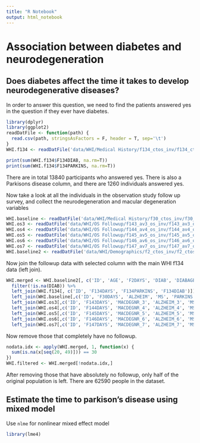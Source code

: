 ```yaml
---
title: "R Notebook"
output: html_notebook
---
```


# Association between diabetes and neurodegeneration

## Does diabetes affect the time it takes to develop neurodegenerative diseases?

In order to answer this question, we need to find the patients answered yes in the question if they ever have diabetes. 

```r
library(dplyr)
library(ggplot2)
readDatFile <- function(path) {
  read.csv(path, stringsAsFactors = F, header = T, sep='\t')
}
WHI.f134 <- readDatFile('data/WHI/Medical History/f134_ctos_inv/f134_ctos_inv.dat')
```
```r
print(sum(WHI.f134$F134DIAB, na.rm=T))
print(sum(WHI.f134$F134PARKINS, na.rm=T))
```

There are in total 13840 participants who answered yes. There is also a Parkisons disease column, and there are 1260 individuals answered yes.

Now take a look at all the individuals in the observation study follow up survey, and collect the neurodegeneration and macular degeneration variables

```r
WHI.baseline <- readDatFile('data/WHI/Medical History/f30_ctos_inv/f30_ctos_inv.dat')
WHI.os3 <- readDatFile('data/WHI/OS Followup/f143_av3_os_inv/f143_av3_os_inv.dat')
WHI.os4 <- readDatFile('data/WHI/OS Followup/f144_av4_os_inv/f144_av4_os_inv.dat')
WHI.os5 <- readDatFile('data/WHI/OS Followup/f145_av5_os_inv/f145_av5_os_inv.dat')
WHI.os6 <- readDatFile('data/WHI/OS Followup/f146_av6_os_inv/f146_av6_os_inv.dat')
WHI.os7 <- readDatFile('data/WHI/OS Followup/f147_av7_os_inv/f147_av7_os_inv.dat')
WHI.baseline2 <- readDatFile('data/WHI/Demographics/f2_ctos_inv/f2_ctos_inv.dat')
```


Now join the followup data with selected column with the main WHI f134 data (left join).

```r
WHI.merged <- WHI.baseline2[, c('ID', 'AGE', 'F2DAYS', 'DIAB', 'DIABAGE', 'DIABCOMA', 'DBDIETF2', 'INSULIN', 'INSULINW', 'DIABPILL', 'DIABNW')] %>%
  filter(!is.na(DIAB)) %>%
  left_join(WHI.f134[, c('ID', 'F134DAYS', 'F134PARKINS', 'F134DIAB')]) %>%
  left_join(WHI.baseline[,c('ID', 'F30DAYS', 'ALZHEIM', 'MS', 'PARKINS', 'ALS', 'GLAUCOMA')]) %>%
  left_join(WHI.os3[,c('ID', 'F143DAYS', 'MACDEGNR_3', 'ALZHEIM_3', 'MS_3', 'PARKINS_3', 'ALS_3')]) %>%
  left_join(WHI.os4[,c('ID', 'F144DAYS', 'MACDEGNR_4', 'ALZHEIM_4', 'MS_4', 'PARKINS_4', 'ALS_4')]) %>%
  left_join(WHI.os5[,c('ID', 'F145DAYS', 'MACDEGNR_5', 'ALZHEIM_5', 'MS_5', 'PARKINS_5', 'ALS_5')]) %>%
  left_join(WHI.os6[,c('ID', 'F146DAYS', 'MACDEGNR_6', 'ALZHEIM_6', 'MS_6', 'PARKINS_6', 'ALS_6')]) %>%
  left_join(WHI.os7[,c('ID', 'F147DAYS', 'MACDEGNR_7', 'ALZHEIM_7', 'MS_7', 'PARKINS_7', 'ALS_7')]) 
```


Now remove those that completely have no followup.

```r
nodata.idx <- apply(WHI.merged, 1, function(x) {
  sum(is.na(x[seq(20, 49)])) == 30
})
WHI.filtered <- WHI.merged[!nodata.idx,]
```

After removing those that have absolutely no followup, only half of the original population is left. There are 62590 people in the dataset.

## Estimate the time to parkison's disease using mixed model

Use `nlme` for nonlinear mixed effect model

```r
library(lme4)

```



